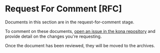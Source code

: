 # Request For Comment [RFC]

Documents in this section are in the request-for-comment stage.

To comment on these documents, [open an issue in the kona repository](https://github.com/op-rs/kona/issues/new)
and provide detail on the changes you're requesting.

Once the document has been reviewed, they will be moved to the archives.
